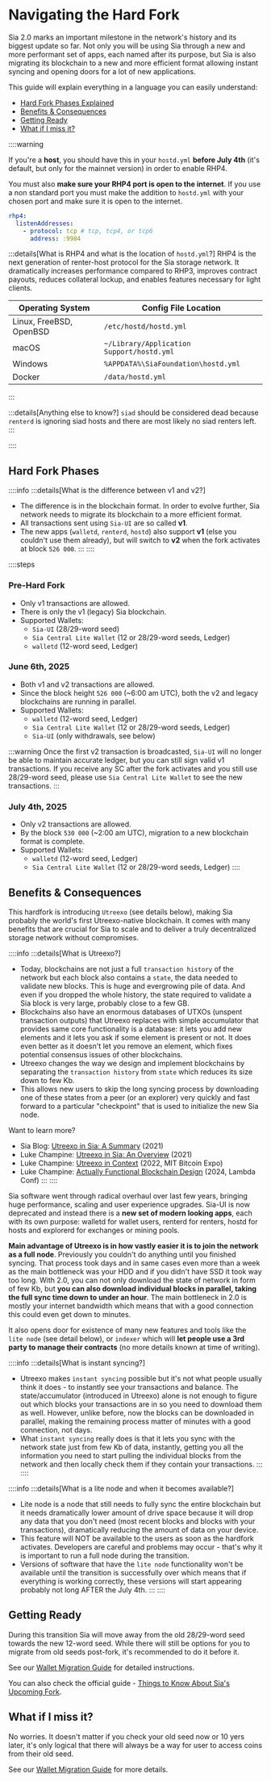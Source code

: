 # Navigating the Hard Fork

Sia 2.0 marks an important milestone in the network's history and its biggest update so far. Not only you will be using Sia through a new and more performant set of apps, each named after its purpose, but Sia is also migrating its blockchain to a new and more efficient format allowing instant syncing and opening doors for a lot of new applications.

This guide will explain everything in a language you can easily understand:
- [Hard Fork Phases Explained](#hard-fork-phases)
- [Benefits & Consequences](#benefits--consequences)
- [Getting Ready](#getting-ready)
- [What if I miss it?](#what-if-i-miss-it)

::::warning

If you're a **host**, you should have this in your `hostd.yml` **before July 4th** (it's default, but only for the mainnet version) in order to enable RHP4.

You must also **make sure your RHP4 port is open to the internet**. If you use a non standard port you must make the addition to `hostd.yml` with your chosen port and make sure it is open to the internet.

```yml
rhp4:
  listenAddresses:
    - protocol: tcp # tcp, tcp4, or tcp6
      address: :9984
```

:::details[What is RHP4 and what is the location of `hostd.yml`?]
RHP4 is the next generation of renter-host protocol for the Sia storage network. It dramatically increases performance compared to RHP3, improves contract payouts, reduces collateral lockup, and enables features necessary for light clients.

| **Operating System** | **Config File Location** |
| ------- | ----------- |
| Linux, FreeBSD, OpenBSD | `/etc/hostd/hostd.yml` |
| macOS | `~/Library/Application Support/hostd.yml` |
| Windows | `%APPDATA%\SiaFoundation\hostd.yml` |
| Docker | `/data/hostd.yml` |
:::

:::details[Anything else to know?]
`siad` should be considered dead because `renterd` is ignoring siad hosts and there are most likely no siad renters left.
:::

::::

## Hard Fork Phases

::::info
:::details[What is the difference between v1 and v2?]
- The difference is in the blockchain format. In order to evolve further, Sia network needs to migrate its blockchain to a more efficient format.
- All transactions sent using `Sia-UI` are so called **v1**. 
- The new apps (`walletd`, `renterd`, `hostd`) also support **v1** (else you couldn't use them already), but will switch to **v2** when the fork activates at block `526 000`.
:::
::::


::::steps
### Pre-Hard Fork
- Only v1 transactions are allowed.
- There is only the v1 (legacy) Sia blockchain.
- Supported Wallets: 
    - `Sia-UI` (28/29-word seed)
    - `Sia Central Lite Wallet` (12 or 28/29-word seeds, Ledger)
    - `walletd` (12-word seed, Ledger)

### June 6th, 2025
- Both v1 and v2 transactions are allowed.
- Since the block height `526 000` (~6:00 am UTC), both the v2 and legacy blockchains are running in parallel.
- Supported Wallets: 
    - `walletd` (12-word seed, Ledger)
    - `Sia Central Lite Wallet` (12 or 28/29-word seeds, Ledger)
    - `Sia-UI` (only withdrawals, see below)
    
:::warning
Once the first v2 transaction is broadcasted, `Sia-UI` will no longer be able to maintain accurate ledger, but you can still sign valid v1 transactions. If you receive any SC after the fork activates and you still use 28/29-word seed, please use `Sia Central Lite Wallet` to see the new transactions.
:::

### July 4th, 2025
- Only v2 transactions are allowed.
- By the block `530 000` (~2:00 am UTC), migration to a new blockchain format is complete.
- Supported Wallets: 
    - `walletd` (12-word seed, Ledger)
    - `Sia Central Lite Wallet` (12 or 28/29-word seeds, Ledger)
::::

## Benefits & Consequences

This hardfork is introducing `Utreexo` (see details below), making Sia probably the world's first Utreexo-native blockchain. It comes with many benefits that are crucial for Sia to scale and to deliver a truly decentralized storage network without compromises.

::::info
:::details[What is Utreexo?]
- Today, blockchains are not just a full `transaction history` of the network but each block also contains a `state`, the data needed to validate new blocks. This is huge and evergrowing pile of data. And even if you dropped the whole history, the state required to validate a Sia block is very large, probably close to a few GB.
- Blockchains also have an enormous databases of UTXOs (unspent transaction outputs) that Utreexo replaces with simple accumulator that provides same core functionality is a database: it lets you add new elements and it lets you ask if some element is present or not. It does even better as it doesn't let you remove an element, which fixes potential consensus issues of other blockchains.
- Utreexo changes the way we design and implement blockchains by separating the `transaction history` from `state` which reduces its size down to few Kb.
- This allows new users to skip the long syncing process by downloading one of these states from a peer (or an explorer) very quickly and fast forward to a particular "checkpoint" that is used to initialize the new Sia node.


Want to learn more?
- Sia Blog: [Utreexo in Sia: A Summary](https://blog.sia.tech/utreexo-for-sia-an-overview-fe14e80a7919) (2021)
- Luke Champine: [Utreexo in Sia: An Overview](https://lukechampine.com/utreexo.html) (2021)
- Luke Champine: [Utreexo in Context](https://lukechampine.com/utreexo-talk.html) (2022, MIT Bitcoin Expo)
- Luke Champine: [Actually Functional Blockchain Design](https://www.youtube.com/watch?v=DDqukD6GWoc) (2024, Lambda Conf)
:::
::::

Sia software went through radical overhaul over last few years, bringing huge performance, scaling and user experience upgrades. Sia-UI is now deprecated and instead there is a **new set of modern looking apps**, each with its own purpose: walletd for wallet users, renterd for renters, hostd for hosts and explorerd for exchanges or mining pools.

**Main advantage of Utreexo is in how vastly easier it is to join the network as a full node**. Previously you couldn't do anything until you finished syncing. That process took days and in same cases even more than a week as the main bottleneck was your HDD and if you didn't have SSD it took way too long. With 2.0, you can not only download the state of network in form of few Kb, but **you can also download individual blocks in parallel, taking the full sync time down to under an hour**. The main bottleneck in 2.0 is mostly your internet bandwidth which means that with a good connection this could even get down to minutes.

It also opens door for existence of many new features and tools like the `lite node` (see detail below), or `indexer` which will **let people use a 3rd party to manage their contracts** (no more details known at time of writing).

::::info
:::details[What is instant syncing?]
- Utreexo makes `instant syncing` possible but it's not what people usually think it does - to instantly see your transactions and balance. The state/accumulator (introduced in Utreexo) alone is not enough to figure out which blocks your transactions are in so you need to download them as well. However, unlike before, now the blocks can be downloaded in parallel, making the remaining process matter of minutes with a good connection, not days.
- What `instant syncing` really does is that it lets you sync with the network state just from few Kb of data, instantly, getting you all the information you need to start pulling the individual blocks from the network and then locally check them if they contain your transactions.
:::
::::

::::info
:::details[What is a lite node and when it becomes available?]
- Lite node is a node that still needs to fully sync the entire blockchain but it needs dramatically lower amount of drive space because it will drop any data that you don't need (most recent blocks and blocks with your transactions), dramatically reducing the amount of data on your device.
- This feature will NOT be available to the users as soon as the hardfork activates. Developers are careful and problems may occur - that's why it is important to run a full node during the transition.
- Versions of software that have the `lite node` functionality won't be available until the transition is successfully over which means that if everything is working correctly, these versions will start appearing probably not long AFTER the July 4th.
:::
::::


## Getting Ready

During this transition Sia will move away from the old 28/29-word seed towards the new 12-word seed. While there will still be options for you to migrate from old seeds post-fork, it's recommended to do it before it.

See our [Wallet Migration Guide](/wallet-migration) for detailed instructions.

You can also check the official guide - [Things to Know About Sia's Upcoming Fork](https://docs.sia.tech/navigating-the-v2-hardfork/v2).

## What if I miss it?

No worries. It doesn't matter if you check your old seed now or 10 yers later, it's only logical that there will always be a way for user to access coins from their old seed. 

See our [Wallet Migration Guide](/wallet-migration) for more details.